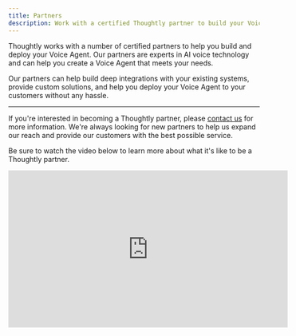 ```yaml
---
title: Partners
description: Work with a certified Thoughtly partner to build your Voice Agent
---
```


Thoughtly works with a number of certified partners to help you build and deploy your Voice Agent. Our partners are experts in AI voice technology and can help you create a Voice Agent that meets your needs.

Our partners can help build deep integrations with your existing systems, provide custom solutions, and help you deploy your Voice Agent to your customers without any hassle.


<CardGroup cols={2} className='gap-y-4 gap-x-4'>
	<PartnerCard
		name="High I.Q."
		href="https://highiq.io/"
		logoUrl="https://cdn.thought.ly/assets/highiq.svg"
		description="Automated Agents for Real Estate Agents and Mortgage Brokers"
	/>
	<PartnerCard
		name="echoX"
		href="https://www.echo-x.ai/"
		logoUrl="https://cdn.thought.ly/assets/echox.png"
		description="Inbound Support Agents"
	/>
	<PartnerCard
		name="Lucid AI Solutions"
		href="https://lucidaisolutions.com"
		logoUrl="https://cdn.thought.ly/assets/lucid-ai.png"
		description="Outbound Sales Agents"
	/>
	<PartnerCard
		name="Fairfax Partners"
		href="https://fairfaxpartners.ca"
		logoUrl="https://cdn.thought.ly/assets/fairfax-partners.png"
		description="Investor Relations and Corporate Communications"
	/>
</CardGroup>

---

If you're interested in becoming a Thoughtly partner, please [contact us](/company/support/) for more information. We're always looking for new partners to help us expand our reach and provide our customers with the best possible service.

Be sure to watch the video below to learn more about what it's like to be a Thoughtly partner.

<Frame caption="Building an AI Agency | Conversation with Michael Hopkins & Torrey Leonard">
	<iframe width="560" height="315" src="https://www.youtube.com/embed/7fSh_IIuEdc?si=l-yPcgu2SShrpGEa" title="YouTube video player" frameborder="0" allow="accelerometer; autoplay; clipboard-write; encrypted-media; gyroscope; picture-in-picture; web-share" referrerpolicy="strict-origin-when-cross-origin" allowfullscreen></iframe>
</Frame>
